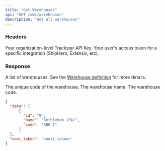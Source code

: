 ```yaml
---
title: "Get Warehouses"
api: "GET /wms/warehouses"
description: "Get all warehouses"
---
```


### Headers

<ParamField header="x-trackstar-api-key" type="string" required>
  Your organization-level Trackstar API Key.
</ParamField>

<ParamField header="x-trackstar-access-token" type="string" required>
  Your user's access token for a specific integration (ShipHero, Extensiv, etc).
</ParamField>

### Response

<ResponseField name="data" type="list of warehouses">

A list of warehouses. See the [Warehouse definition](/wms-api/warehouses/info) for more details.

<Expandable title="Shipping Method">

<ResponseField name="id" type="string">
  The unique code of the warehouse.
</ResponseField>

<ResponseField name="name" type="string">
  The warehouse name.
</ResponseField>

<ResponseField name="code" type="string or null">
  The warehouse code.
</ResponseField>

</Expandable>

</ResponseField>

<Snippet file="next-token.mdx" />

<ResponseExample>

```json Response
{
  "data": [
      {
        "id": "9",
        "name": "Bethlehem (PA)",
        "code": "ABE-1"
      }
  ],
  "next_token": "<next_token>"
}
```

</ResponseExample>
